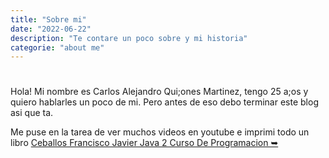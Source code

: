 ```yaml
---
title: "Sobre mi"
date: "2022-06-22"
description: "Te contare un poco sobre y mi historia"
categorie: "about me"
---
```


# 

Hola! Mi nombre es Carlos Alejandro Qui;ones Martinez, tengo 25 a;os y quiero hablarles un poco de mi. Pero antes de eso debo terminar este blog asi que ta.

Me puse en la tarea de ver muchos videos en youtube e imprimi todo un libro
[Ceballos Francisco Javier Java 2 Curso De Programacion ➥](https://www.academia.edu/25726691/Ceballos_Francisco_Javier_Java_2_Curso_De_Programacion_PDF)
